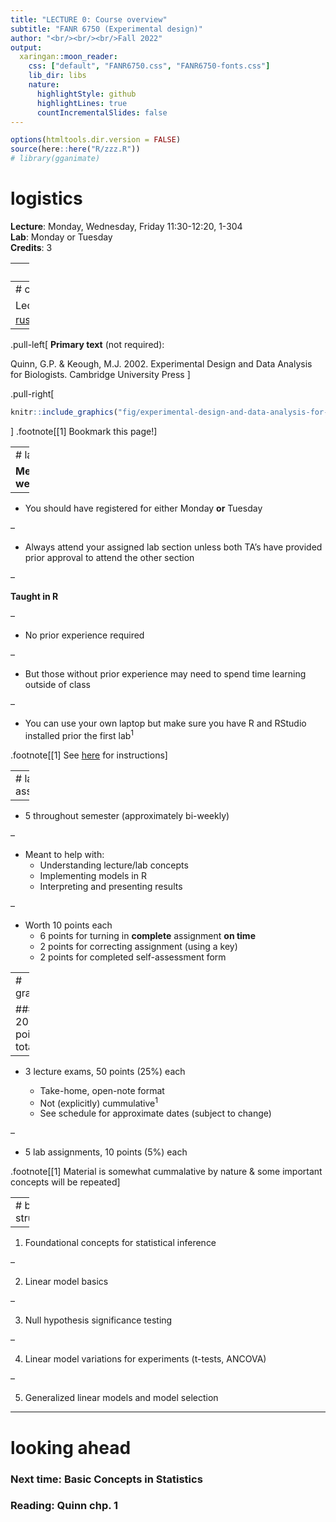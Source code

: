 ```yaml
---
title: "LECTURE 0: Course overview"
subtitle: "FANR 6750 (Experimental design)"
author: "<br/><br/><br/>Fall 2022"
output:
  xaringan::moon_reader:
    css: ["default", "FANR6750.css", "FANR6750-fonts.css"]
    lib_dir: libs
    nature:
      highlightStyle: github
      highlightLines: true
      countIncrementalSlides: false
---
```


```r
options(htmltools.dir.version = FALSE)
source(here::here("R/zzz.R"))
# library(gganimate)
```

# logistics

**Lecture**: Monday, Wednesday, Friday 11:30-12:20, 1-304  
**Lab**: Monday or Tuesday  
**Credits**: 3  

---
# instructors

#### Dr. Clark Rushing  
[clark.rushing@uga.edu](clark.rushing@uga.edu)   
**Office**: 3-409  
**Office hours**: Monday and Wednesday 1:00-2:30 (or by appointment)

#### Michael Baker  
[michael.baker2@uga.edu](michael.baker2@uga.edu)  
**Office**: 1-102A  
**Office hours**: W 9:30-11:00 or by appointment  
  
#### Nancy Raginski  
[nancy.raginski@uga.edu](nancy.raginski@uga.edu)  
**Office**: 3-402  
**Office hours**: Th 10-11:30 or by appointment

---
# course schedule and materials

Lectures and labs: [rushinglab.github.io/FANR6750](https://rushinglab.github.io/FANR6750)<sup>1</sup>

--

.pull-left[
**Primary text** (not required):

Quinn, G.P. & Keough, M.J. 2002. Experimental Design and Data Analysis for Biologists. Cambridge University Press
]

.pull-right[
```r
knitr::include_graphics("fig/experimental-design-and-data-analysis-for-biologists-1.jpg")
```
]
.footnote[[1] Bookmark this page!]

---
# labs

**Meet weekly**

--

- You should have registered for either Monday **or** Tuesday

--

- Always attend your assigned lab section unless both TA's have provided prior approval to attend the other section

--

**Taught in R**

--

- No prior experience required

--

- But those without prior experience may need to spend time learning outside of class

--

- You can use your own laptop but make sure you have R and RStudio installed prior the first lab<sup>1</sup>



.footnote[[1] See [here](https://rushinglab.github.io/FANR6750/articles/syllabus.html#course-resources-1) for instructions]

---
# lab assignments

--

- 5 throughout semester (approximately bi-weekly)

--

- Meant to help with:
    + Understanding lecture/lab concepts
    + Implementing models in R
    + Interpreting and presenting results
    
--

- Worth 10 points each
    + 6 points for turning in **complete** assignment **on time**
    + 2 points for correcting assignment (using a key)
    + 2 points for completed self-assessment form

---
# grading

#### 200 points total

--

- 3 lecture exams, 50 points (25%) each

    + Take-home, open-note format
    + Not (explicitly) cummulative<sup>1</sup>
    + See schedule for approximate dates (subject to change)

--

- 5 lab assignments, 10 points (5%) each

.footnote[[1] Material is somewhat cummalative by nature & some important concepts will be repeated]  

---
# basic structure

--

1) Foundational concepts for statistical inference

--

2) Linear model basics

--

3) Null hypothesis significance testing

--

4) Linear model variations for experiments (t-tests, ANCOVA)

--

5) Generalized linear models and model selection

---
# looking ahead

### Next time: Basic Concepts in Statistics

### Reading: Quinn chp. 1

